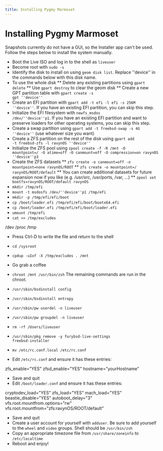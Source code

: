 ```yaml
---
title: Installing Pygmy Marmoset
---
```



# Installing Pygmy Marmoset

<Callout type="warning" emoji="⚠️">
  Snapshots currently do not have a GUI, so the Installer app can't be used. Follow the steps below to install the system manually.
</Callout>

* Boot the Live ISO and log in to the shell as <code>liveuser</code>
* Become root with <code>sudo -s</code>
* Identify the disk to install on using <code>geom disk list</code>. Replace ''device'' in the commands below with this disk name.
* To use the whole disk
** Delete any existing partitions using <code>gpart delete</code>
** Use <code>gpart destroy</code> to clear the geom disk
** Create a new GPT partition table with <code>gpart create -s gpt ''device''</code>
* Create an EFI partition with <code>gpart add -t efi -l efi -s 256M ''device''</code>. If you have an existing EFI partition, you can skip this step.
* Initialize the EFI filesystem with <code>newfs_msdos /dev/''device''p1</code>. If you have an existing EFI partition and want to preserve loaders for other operating systems, you can skip this step.
* Create a swap partition using <code>gpart add -t freebsd-swap -s 4G ''device''</code> (use whatever size you want)
* Create a ZFS partition on the rest of the disk using <code>gpart add -t freebsd-zfs -l ravynOS ''device''</code>
* Initialize the ZFS pool using <code>zpool create -f -R /mnt -O mountpoint=/ -O atime=off -O canmount=off -O compression=on ravynOS ''device''p3</code>
* Create the ZFS datasets
** <code>zfs create -o canmount=off -o mountpoint=none ravynOS/ROOT</code>
** <code>zfs create -o mountpoint=/ ravynOS/ROOT/default</code>
** You can create additional datasets for future expansion now if you like (e.g. /usr/src, /usr/ports, /var, ...)
** <code>zpool set bootfs=ravynOS/ROOT/default ravynOS</code>
* <code>mkdir /tmp/efi</code>
* <code>mount -t msdosfs /dev/''device''p1 /tmp/efi</code>
* <code>mkdir -p /tmp/efi/efi/boot</code>
* <code>cp /boot/loader.efi /tmp/efi/efi/boot/bootx64.efi</code>
* <code>cp /boot/loader.efi /tmp/efi/efi/boot/loader.efi</code>
* <code>umount /tmp/efi</code>
* <code>cat >> /tmp/excludes</code>
<syntaxhighlight lang="text">
/dev
/proc
/tmp
</syntaxhighlight>

* Press Ctrl-D to write the file and return to the shell

* <code>cd /sysroot</code>
* <code>cpdup -uIof -X /tmp/excludes . /mnt</code>
* Go grab a coffee
* <code>chroot /mnt /usr/bin/zsh</code> The remaining commands are run in the chroot.
* <code>/usr/sbin/bsdinstall config</code>
* <code>/usr/sbin/bsdinstall entropy</code>
* <code>/usr/sbin/pw userdel -n liveuser</code>
* <code>/usr/sbin/pw groupdel -n liveuser</code>
* <code>rm -rf /Users/liveuser</code>
* <code>/usr/sbin/pkg remove -y furybsd-live-settings freebsd-installer</code>
* <code>mv /etc/rc.conf.local /etc/rc.conf</code>
* Edit <code>/etc/rc.conf</code> and ensure it has these entries:
<syntaxhighlight lang="text">
zfs_enable="YES"
zfsd_enable="YES"
hostname="yourHostname"
</syntaxhighlight>

* Save and quit
* Edit <code>/boot/loader.conf</code> and ensure it has these entries:
<syntaxhighlight lang="text">
cryptodev_load="YES"
zfs_load="YES"
mach_load="YES"
beastie_disable="YES"
autoboot_delay="3"
vfs.root.mountfrom.options="rw"
vfs.root.mountfrom="zfs:ravynOS/ROOT/default"
</syntaxhighlight>

* Save and quit
* Create a user account for yourself with <code>adduser</code>. Be sure to add yourself to the <code>wheel</code> and <code>video</code> groups. Shell should be <code>/usr/bin/zsh</code>
* Copy an appropriate timezone file from <code>/usr/share/zoneinfo</code> to <code>/etc/localtime</code>
* Reboot and enjoy!